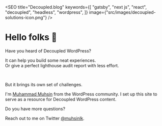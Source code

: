

<SEO
  title="Decoupled.blog"
  keywords={[
    "gatsby",
    "next js",
    "react",
    "decoupled",
    "headless",
    "wordpress",
  ]}
  image={"src/images/decoupled-solutions-icon.png"}
/>

<Container>

# Hello folks 👋

Have you heard of Decoupled WordPress?

<MediumImageCountainer>
<DDImage />
</MediumImageCountainer>

It can help you build some neat experiences.  
Or give a perfect lighthouse audit report with less effort.

<AuditImage />
<br />

But it brings its own set of challenges.

I'm [Muhammad Muhsin](https://muhammad.dev/) from the WordPress community. I set up this site to serve as a resource for Decoupled WordPress content.

Do you have more questions?

Reach out to me on Twitter [@muhsinlk](https://twitter.com/muhsinlk).

</Container>
